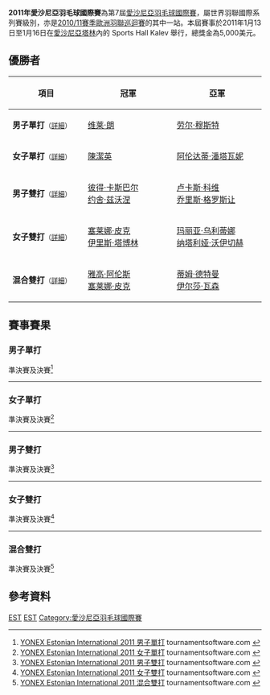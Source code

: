 {{noteTA|G1=Badminton}}
{{infobox badminton event
|name           = 2011年愛沙尼亞羽毛球國際賽
|image          = 
|size           = 
|caption        =
|dates          = 2011年1月13日－1月16日
|number_edition = 第7屆
|level          = 4B
|prize_money    = 5,000美元
|location       = {{EST}}[[塔林|塔林]]
|venue          = Sports Hall Kalev
|previous       = 2009年愛沙尼亞羽毛球國際賽 
|next           = 2012年愛沙尼亞羽毛球國際賽
}}
'''2011年愛沙尼亞羽毛球國際賽'''為第7屆[[愛沙尼亞羽毛球國際賽|愛沙尼亞羽毛球國際賽]]，屬世界羽聯國際系列賽級別，亦是[[2010/11賽季歐洲羽聯巡迴賽|2010/11賽季歐洲羽聯巡迴賽]]的其中一站。本屆賽事於2011年1月13日至1月16日在[[愛沙尼亞|愛沙尼亞]][[塔林|塔林]]內的 Sports Hall Kalev 舉行，總獎金為5,000美元。

== 優勝者 ==
{| class=wikitable style="font-size:small"
!width="200"|項目
!width="250"|冠軍
!width="250"|亞軍
|-
|'''男子單打'''<small>（[[#男子單打|詳細]]）</small>
|{{flagicon|FIN}} [[维莱·朗|维莱·朗]]
|{{flagicon|EST}} [[劳尔·穆斯特|劳尔·穆斯特]]
|-
|'''女子單打'''<small>（[[#女子單打|詳細]]）</small>
|{{flagicon|NZL}} [[陳潔英|陳潔英]]
|{{flagicon|IND}} [[阿伦达蒂·潘塔瓦妮|阿伦达蒂·潘塔瓦妮]]
|-
|'''男子雙打'''<small>（[[#男子雙打|詳細]]）</small>
|{{flagicon|GER}} [[彼得·卡斯巴尔|彼得·卡斯巴尔]]<br/>{{flagicon|GER}} [[约舍·兹沃涅|约舍·兹沃涅]]
|{{flagicon|FRA}} [[卢卡斯·科维|卢卡斯·科维]]<br/>{{flagicon|FRA}} [[乔里斯·格罗斯让|乔里斯·格罗斯让]]
|-
|'''女子雙打'''<small>（[[#女子雙打|詳細]]）</small>
|{{flagicon|NED}} [[塞莱娜·皮克|塞莱娜·皮克]]<br/>{{flagicon|NED}} [[伊里斯·塔博林|伊里斯·塔博林]]
|{{flagicon|UKR}} [[玛丽亚·乌利蒂娜|玛丽亚·乌利蒂娜]]<br/>{{flagicon|UKR}} [[纳塔利娅·沃伊切赫|纳塔利娅·沃伊切赫]]
|-
|'''混合雙打'''<small>（[[#混合雙打|詳細]]）</small>
|{{flagicon|NED}} [[雅高·阿伦斯|雅高·阿伦斯]]<br/>{{flagicon|NED}} [[塞莱娜·皮克|塞莱娜·皮克]]
|{{flagicon|GER}} [[蒂姆·德特曼|蒂姆·德特曼]]<br/>{{flagicon|NED}} [[伊尔莎·瓦森|伊尔莎·瓦森]]
|}

== 賽事賽果 ==
=== 男子單打 ===
;準決賽及決賽<ref name="MS">[http://www.tournamentsoftware.com/sport/draw.aspx?id=C6BB0E55-9857-4D55-9E2A-483245775251&draw=2 YONEX Estonian International 2011 男子單打] tournamentsoftware.com {{en}}</ref>
{{4TeamBracket-Tennis3-v2
| team-width=200
| RD1-seed1=1
| RD1-team1='''{{flagicon|FIN}} [[维莱·朗|维莱·朗]]
| RD1-score1-1='''21
| RD1-score1-2='''21
| RD1-score1-3=
| RD1-seed2=7
| RD1-team2={{flagicon|GER}} [[卢卡斯·施密特|卢卡斯·施密特]]
| RD1-score2-1=15
| RD1-score2-2=17
| RD1-score2-3=

| RD1-seed3=
| RD1-team3={{nowrap|{{flagicon|DEN}} [[拉斯穆斯·弗莱德伯格|拉斯穆斯·弗莱德伯格]]}}
| RD1-score3-1=6
| RD1-score3-2='''21
| RD1-score3-3=17
| RD1-seed4=2
| RD1-team4='''{{flagicon|EST}} [[劳尔·穆斯特|劳尔·穆斯特]]
| RD1-score4-1='''21
| RD1-score4-2=17
| RD1-score4-3='''21

| RD2-seed1=1
| RD2-team1='''{{flagicon|FIN}} [[维莱·朗|维莱·朗]]
| RD2-score1-1='''21
| RD2-score1-2='''21
| RD2-score1-3=
| RD2-seed2=2
| RD2-team2={{flagicon|EST}} [[劳尔·穆斯特|劳尔·穆斯特]]
| RD2-score2-1=15
| RD2-score2-2=14
| RD2-score2-3=
}}
----

=== 女子單打 ===
;準決賽及決賽<ref name="WS">[http://www.tournamentsoftware.com/sport/draw.aspx?id=C6BB0E55-9857-4D55-9E2A-483245775251&draw=4 YONEX Estonian International 2011 女子單打] tournamentsoftware.com {{en}}</ref>
{{4TeamBracket-Tennis3-v2
| team-width=200
| RD1-seed1=
| RD1-team1={{flagicon|UKR}} [[玛丽亚·乌利蒂娜|玛丽亚·乌利蒂娜]]
| RD1-score1-1=12
| RD1-score1-2=13
| RD1-score1-3=
| RD1-seed2=3
| RD1-team2='''{{flagicon|NZL}} [[陳潔英|陳潔英]]
| RD1-score2-1='''21
| RD1-score2-2='''21
| RD1-score2-3=

| RD1-seed3=6
| RD1-team3={{flagicon|TUR}} [[奥兹格·巴伊拉克|奥兹格·巴伊拉克]]
| RD1-score3-1=20
| RD1-score3-2='''21
| RD1-score3-3=12
| RD1-seed4=Q
| RD1-team4='''{{flagicon|IND}} [[阿伦达蒂·潘塔瓦妮|阿伦达蒂·潘塔瓦妮]]
| RD1-score4-1='''22
| RD1-score4-2=17
| RD1-score4-3='''21

| RD2-seed1=3
| RD2-team1='''{{flagicon|NZL}} [[陳潔英|陳潔英]]
| RD2-score1-1='''21
| RD2-score1-2='''21
| RD2-score1-3=
| RD2-seed2=Q
| RD2-team2={{flagicon|IND}} [[阿伦达蒂·潘塔瓦妮|阿伦达蒂·潘塔瓦妮]]
| RD2-score2-1=16
| RD2-score2-2=19
| RD2-score2-3=
}}
----

=== 男子雙打 ===
;準決賽及決賽<ref name="MD">[http://www.tournamentsoftware.com/sport/draw.aspx?id=C6BB0E55-9857-4D55-9E2A-483245775251&draw=6 YONEX Estonian International 2011 男子雙打] tournamentsoftware.com {{en}}</ref>
{{4TeamBracket-Tennis3-v2
| team-width=200
| RD1-seed1=1
| RD1-team1={{flagicon|NED}} [[约瑞特·德鲁伊特|约瑞特·德鲁伊特]]<br/> {{flagicon|NED}} [[戴夫·胡达巴克什|戴夫·胡达巴克什]]
| RD1-score1-1=17
| RD1-score1-2=18
| RD1-score1-3=
| RD1-seed2=3
| RD1-team2='''{{flagicon|GER}} [[彼得·卡斯巴尔|彼得·卡斯巴尔]]<br/> {{flagicon|GER}} [[约舍·兹沃涅|约舍·兹沃涅]]
| RD1-score2-1='''21
| RD1-score2-2='''21
| RD1-score2-3=

| RD1-seed3=5
| RD1-team3='''{{flagicon|FRA}} [[卢卡斯·科维|卢卡斯·科维]]<br/> {{flagicon|FRA}} [[乔里斯·格罗斯让|乔里斯·格罗斯让]]
| RD1-score3-1='''21
| RD1-score3-2='''22
| RD1-score3-3=
| RD1-seed4=2
| RD1-team4={{flagicon|GER}} [[Maurice_Niesner|Maurice Niesner]]<br/> {{flagicon|GER}} [[Till_Zander|Till Zander]]
| RD1-score4-1=16
| RD1-score4-2=20
| RD1-score4-3=

| RD2-seed1=3
| RD2-team1='''{{flagicon|GER}} [[彼得·卡斯巴尔|彼得·卡斯巴尔]]<br/> {{flagicon|GER}} [[约舍·兹沃涅|约舍·兹沃涅]]
| RD2-score1-1='''21
| RD2-score1-2='''21
| RD2-score1-3=
| RD2-seed2=5
| RD2-team2={{flagicon|FRA}} [[卢卡斯·科维|卢卡斯·科维]]<br/> {{flagicon|FRA}} [[乔里斯·格罗斯让|乔里斯·格罗斯让]]
| RD2-score2-1=8
| RD2-score2-2=18
| RD2-score2-3=
}}
----

=== 女子雙打 ===
;準決賽及決賽<ref name="WD">[http://www.tournamentsoftware.com/sport/draw.aspx?id=C6BB0E55-9857-4D55-9E2A-483245775251&draw=7 YONEX Estonian International 2011 女子雙打] tournamentsoftware.com {{en}}</ref>
{{4TeamBracket-Tennis3-v2
| team-width=200
| RD1-seed1=1
| RD1-team1='''{{flagicon|UKR}} [[玛丽亚·乌利蒂娜|玛丽亚·乌利蒂娜]]<br/> {{flagicon|UKR}} [[纳塔利娅·沃伊切赫|纳塔利娅·沃伊切赫]]
| RD1-score1-1='''21
| RD1-score1-2='''21
| RD1-score1-3=
| RD1-seed2=
| RD1-team2={{flagicon|SWE}} [[路易丝·埃里克松|路易丝·埃里克松]]<br/> {{flagicon|SWE}} [[阿曼达·瓦林|阿曼达·瓦林]]
| RD1-score2-1=16
| RD1-score2-2=18
| RD1-score2-3=

| RD1-seed3=3
| RD1-team3={{flagicon|GER}} [[乔安娜·格里斯威斯基|乔安娜·格里斯威斯基]]<br/> {{flagicon|GER}} [[卡拉·尼尔特|卡拉·尼尔特]]
| RD1-score3-1=15
| RD1-score3-2='''22
| RD1-score3-3=14
| RD1-seed4=2
| RD1-team4='''{{flagicon|NED}} [[塞莱娜·皮克|塞莱娜·皮克]]<br/> {{flagicon|NED}} [[伊里斯·塔博林|伊里斯·塔博林]]
| RD1-score4-1='''21
| RD1-score4-2=20
| RD1-score4-3='''21

| RD2-seed1=1
| RD2-team1={{flagicon|UKR}} [[玛丽亚·乌利蒂娜|玛丽亚·乌利蒂娜]]<br/> {{flagicon|UKR}} [[纳塔利娅·沃伊切赫|纳塔利娅·沃伊切赫]]
| RD2-score1-1=12
| RD2-score1-2=16
| RD2-score1-3=
| RD2-seed2=2
| RD2-team2='''{{flagicon|NED}} [[塞莱娜·皮克|塞莱娜·皮克]]<br/> {{flagicon|NED}} [[伊里斯·塔博林|伊里斯·塔博林]]
| RD2-score2-1='''21
| RD2-score2-2='''21
| RD2-score2-3=
}}
----

=== 混合雙打 ===
;準決賽及決賽<ref name="XD">[http://www.tournamentsoftware.com/sport/draw.aspx?id=C6BB0E55-9857-4D55-9E2A-483245775251&draw=8 YONEX Estonian International 2011 混合雙打] tournamentsoftware.com {{en}}</ref>
{{4TeamBracket-Tennis3-v2
| team-width=200
| RD1-seed1=5
| RD1-team1='''{{flagicon|NED}} [[雅高·阿伦斯|雅高·阿伦斯]]<br/> {{flagicon|NED}} [[塞莱娜·皮克|塞莱娜·皮克]]
| RD1-score1-1=10
| RD1-score1-2='''21
| RD1-score1-3='''21
| RD1-seed2=3
| RD1-team2={{flagicon|GER}} [[彼得·卡斯巴尔|彼得·卡斯巴尔]]<br/> {{flagicon|GER}} [[乔安娜·格里斯威斯基|乔安娜·格里斯威斯基]]
| RD1-score2-1='''21
| RD1-score2-2=19
| RD1-score2-3=16

| RD1-seed3=8
| RD1-team3='''{{flagicon|GER}} [[蒂姆·德特曼|蒂姆·德特曼]]<br/> {{flagicon|NED}} [[伊尔莎·瓦森|伊尔莎·瓦森]]
| RD1-score3-1='''21
| RD1-score3-2='''21
| RD1-score3-3=
| RD1-seed4=2
| RD1-team4={{flagicon|NED}} [[戴夫·胡达巴克什|戴夫·胡达巴克什]]<br/> {{flagicon|NED}} [[萨曼塔·巴宁|萨曼塔·巴宁]]
| RD1-score4-1=15
| RD1-score4-2=19
| RD1-score4-3=

| RD2-seed1=1
| RD2-team1='''{{flagicon|NED}} [[雅高·阿伦斯|雅高·阿伦斯]]<br/> {{flagicon|NED}} [[塞莱娜·皮克|塞莱娜·皮克]]
| RD2-score1-1='''21
| RD2-score1-2='''21
| RD2-score1-3=
| RD2-seed2=8
| RD2-team2={{flagicon|GER}} [[蒂姆·德特曼|蒂姆·德特曼]]<br/> {{flagicon|NED}} [[伊尔莎·瓦森|伊尔莎·瓦森]]
| RD2-score2-1=12
| RD2-score2-2=14
| RD2-score2-3=
}}

== 參考資料 ==
{{Reflist}}

[[Category:2011年世界羽聯國際系列賽|EST]]
[[Category:2010/11賽季歐洲羽聯巡迴賽|EST]]
[[Category:愛沙尼亞羽毛球國際賽|Category:愛沙尼亞羽毛球國際賽]]